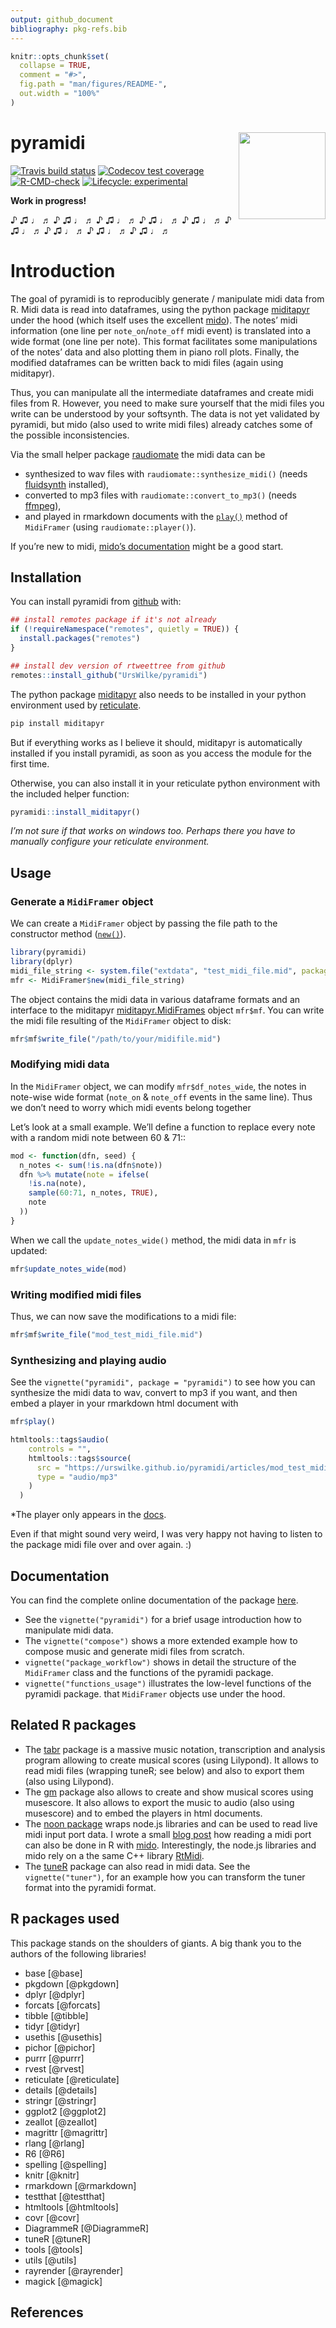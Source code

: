 ```yaml
---
output: github_document
bibliography: pkg-refs.bib
---
```


<!-- README.md is generated from README.Rmd. Please edit that file -->

```r
knitr::opts_chunk$set(
  collapse = TRUE,
  comment = "#>",
  fig.path = "man/figures/README-",
  out.width = "100%"
)
```

# pyramidi <a href='https://github.com/urswilke/pyramidi/'><img src='man/figures/hex_logo_pyramidi.png' align="right" height="139" /></a>

<!-- badges: start -->
[![Travis build status](https://travis-ci.org/urswilke/pyramidi.svg?branch=master)](https://travis-ci.org/github/urswilke/pyramidi)
[![Codecov test coverage](https://codecov.io/gh/urswilke/pyramidi/branch/master/graph/badge.svg)](https://app.codecov.io/gh/urswilke/pyramidi?branch=master)
[![R-CMD-check](https://github.com/urswilke/pyramidi/workflows/R-CMD-check/badge.svg)](https://github.com/urswilke/pyramidi/actions)
[![Lifecycle: experimental](https://img.shields.io/badge/lifecycle-experimental-orange.svg)](https://lifecycle.r-lib.org/articles/stages.html#experimental)
<!-- badges: end -->

**Work in progress!**

♪ ♫ ♩ ♬ ♪ ♫ ♩ ♬ ♪ ♫ ♩ ♬ ♪ ♫ ♩ ♬ ♪ ♫ ♩ ♬ ♪ ♫ ♩ ♬ ♪ ♫ ♩ ♬ ♪ ♫ ♩ ♬ ♪ ♫ ♩ ♬ 

# Introduction

The goal of pyramidi is to reproducibly generate / manipulate midi data from R.
Midi data is read into dataframes, using the python package [miditapyr](https://pypi.org/project/miditapyr/) 
under the hood (which itself uses the excellent [mido](https://github.com/mido/mido)). 
The notes' midi information (one line per `note_on`/`note_off` midi event) 
is translated into a wide format (one line per note). 
This format facilitates some manipulations of the notes' data and also plotting them in piano roll plots. 
Finally, the modified dataframes can be written back to midi files (again using miditapyr).

Thus, you can manipulate all the intermediate dataframes and create midi files from R. 
However, you need to make sure yourself that the midi files you write can be understood by your softsynth.
The data is not yet validated by pyramidi, 
but mido (also used to write midi files) already catches some of the possible inconsistencies. 

Via the small helper package [raudiomate](https://github.com/urswilke/raudiomate) the midi data can be 

* synthesized to wav files with `raudiomate::synthesize_midi()` (needs [fluidsynth](https://www.fluidsynth.org/) installed),
* converted to mp3 files with `raudiomate::convert_to_mp3()` (needs [ffmpeg](https://www.ffmpeg.org/)),
* and played in rmarkdown documents with the 
[`play()`](https://urswilke.github.io/pyramidi/reference/MidiFramer.html#method-play) 
method of `MidiFramer` (using `raudiomate::player()`).

If you're new to midi, [mido's documentation](https://mido.readthedocs.io/en/latest/) might be a good start.


## Installation

You can install pyramidi from [github](https://github.com/urswilke/pyramidi) with:

``` r
## install remotes package if it's not already
if (!requireNamespace("remotes", quietly = TRUE)) {
  install.packages("remotes")
}

## install dev version of rtweettree from github
remotes::install_github("UrsWilke/pyramidi")
```

The python package [miditapyr](https://pypi.org/project/miditapyr/) also needs 
to be installed in your python environment used by 
[reticulate](https://github.com/rstudio/reticulate).

```sh
pip install miditapyr
```



But if everything works as I believe it should, miditapyr is automatically installed
if you install pyramidi, as soon as you access the module for the first time. 

Otherwise, you can also install it in your reticulate python environment
with the included helper function:

```r
pyramidi::install_miditapyr()
```

*I'm not sure if that works on windows too. Perhaps there you have to manually configure your reticulate environment.*

## Usage 

### Generate a `MidiFramer` object

We can create a `MidiFramer` object by passing the file path to the constructor method 
([`new()`](https://urswilke.github.io/pyramidi/reference/MidiFramer.html#method-new)). 

```r
library(pyramidi)
library(dplyr)
midi_file_string <- system.file("extdata", "test_midi_file.mid", package = "pyramidi")
mfr <- MidiFramer$new(midi_file_string)
```



The object contains the midi data in various dataframe formats and an interface
to the miditapyr
[miditapyr.MidiFrames](https://miditapyr.readthedocs.io/en/latest/notebooks/midi_frame_usage.html)
object `mfr$mf`. You can write the midi file resulting of the `MidiFramer` object to disk:

```r
mfr$mf$write_file("/path/to/your/midifile.mid")
```


### Modifying midi data

In the `MidiFramer` object, we can modify `mfr$df_notes_wide`, the notes in note-wise wide format
(`note_on` & `note_off` events in the same line). Thus we don't need to worry which 
midi events belong together

Let's look at a small example. We'll define a function to replace every 
note with a random midi note between 60 & 71::

```r
mod <- function(dfn, seed) {
  n_notes <- sum(!is.na(dfn$note))
  dfn %>% mutate(note = ifelse(
    !is.na(note),
    sample(60:71, n_notes, TRUE),
    note
  ))
}
```


When we call the `update_notes_wide()` method, the midi data in `mfr` is updated:

```r
mfr$update_notes_wide(mod)
```


### Writing modified midi files

Thus, we can now save the modifications to a midi file:

```r
mfr$mf$write_file("mod_test_midi_file.mid")
```

### Synthesizing and playing audio

See the `vignette("pyramidi", package = "pyramidi")` to see how you can
synthesize the midi data to wav, convert to mp3 if you want, and then 
embed a player in your rmarkdown html document with
```r
mfr$play()
```


```r
htmltools::tags$audio(
    controls = "",
    htmltools::tags$source(
      src = "https://urswilke.github.io/pyramidi/articles/mod_test_midi_file.mp3",
      type = "audio/mp3"
    )
  )
```

*The player only appears in the [docs](https://urswilke.github.io/pyramidi/index.html#synthesizing-and-playing-audio).

Even if that might sound very weird, I was very happy not having to listen to the package midi file over and over again. :)


## Documentation

You can find the complete online documentation of the package [here](https://urswilke.github.io/pyramidi/).

* See the `vignette("pyramidi")` for a brief usage introduction how to manipulate midi data.
* The `vignette("compose")` shows a more extended example how to compose music and generate midi files from scratch.
* `vignette("package_workflow")` shows in detail the structure of the `MidiFramer` class and the functions of the pyramidi package.
* `vignette("functions_usage")` illustrates the low-level functions of the pyramidi package.
that `MidiFramer` objects use under the hood.



## Related R packages

* The [tabr](https://github.com/leonawicz/tabr) package is a massive music notation, transcription and analysis program allowing to create musical scores (using Lilypond). It allows to read midi files (wrapping tuneR; see below) and also to export them (also using Lilypond).
* The [gm](https://github.com/flujoo/gm) package also allows to create and show musical scores using musescore. It also allows to export the music to audio (also using musescore) and to embed the players in html documents.
* The [noon package](https://github.com/ColinFay/noon) wraps node.js libraries and can be used to read live midi input port data. I wrote a small [blog post](https://urssblogg.netlify.app/post/2020-10-24-live-recording-of-a-midi-controller-via-mido-inport/) how reading a midi port can also be done in R with [mido](https://mido.readthedocs.io/en/latest/ports.html). Interestingly, the node.js libraries and mido rely on a the same C++ library [RtMidi](http://www.music.mcgill.ca/~gary/rtmidi/index.html). 
* The [tuneR](https://cran.r-project.org/package=tuneR) package can also read in midi data. See the `vignette("tuner")`, for an example how you can transform the tuner format into the pyramidi format. 


<!-- 
The following as well as the bibtex file "pkg-refs.bib" were automatically
created with the commands:
library(grateful)
pkgs <- scan_packages()
# don't know why including "R" gives an error ??
pkgs <- pkgs[!pkgs %in% c("R", "pyramidi", "raudiomate")] %>% c("rayrender", "magick")
cites <- get_citations(pkgs)
rmd <- create_rmd(cites)

-> then copy the list in the created refs.Rmd below

-->

## R packages used

This package stands on the shoulders of giants. A big thank you to the authors of the following libraries!

- base [@base]
- pkgdown [@pkgdown]
- dplyr [@dplyr]
- forcats [@forcats]
- tibble [@tibble]
- tidyr [@tidyr]
- usethis [@usethis]
- pichor [@pichor]
- purrr [@purrr]
- rvest [@rvest]
- reticulate [@reticulate]
- details [@details]
- stringr [@stringr]
- ggplot2 [@ggplot2]
- zeallot [@zeallot]
- magrittr [@magrittr]
- rlang [@rlang]
- R6 [@R6]
- spelling [@spelling]
- knitr [@knitr]
- rmarkdown [@rmarkdown]
- testthat [@testthat]
- htmltools [@htmltools]
- covr [@covr]
- DiagrammeR [@DiagrammeR]
- tuneR [@tuneR]
- tools [@tools]
- utils [@utils]
- rayrender [@rayrender]
- magick [@magick]

## References
